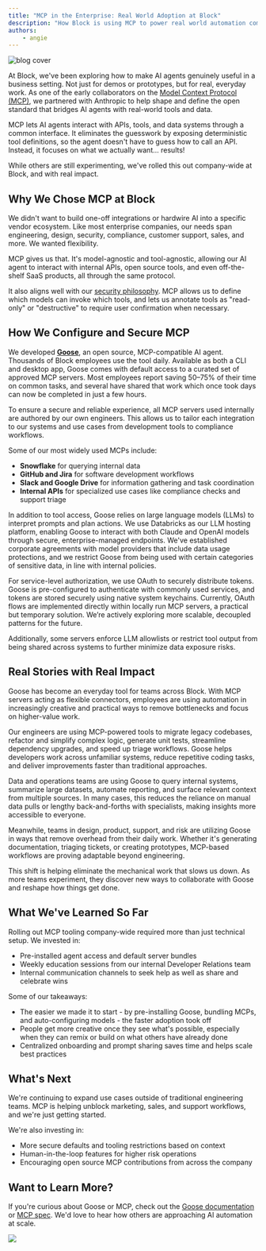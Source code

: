 ```yaml
---
title: "MCP in the Enterprise: Real World Adoption at Block"
description: "How Block is using MCP to power real world automation company-wide."
authors: 
    - angie
---
```



![blog cover](mcp-for-enterprise.png)

At Block, we've been exploring how to make AI agents genuinely useful in a business setting. Not just for demos or prototypes, but for real, everyday work. 
As one of the early collaborators on the [Model Context Protocol (MCP)](https://www.anthropic.com/news/model-context-protocol), we partnered with Anthropic to help shape and define the open standard that bridges AI agents with real-world tools and data.

MCP lets AI agents interact with APIs, tools, and data systems through a common interface. It eliminates the guesswork by exposing deterministic tool definitions, so the agent doesn't have to guess how to call an API. 
Instead, it focuses on what we actually want... results!

While others are still experimenting, we've rolled this out company-wide at Block, and with real impact.


<!--truncate-->


## Why We Chose MCP at Block

We didn't want to build one-off integrations or hardwire AI into a specific vendor ecosystem. 
Like most enterprise companies, our needs span engineering, design, security, compliance, customer support, sales, and more. 
We wanted flexibility.

MCP gives us that. 
It's model-agnostic and tool-agnostic, allowing our AI agent to interact with internal APIs, open source tools, and even off-the-shelf SaaS products, all through the same protocol.

It also aligns well with our [security philosophy](/blog/2025/03/31/securing-mcp). 
MCP allows us to define which models can invoke which tools, and lets us annotate tools as "read-only" or "destructive" to require user confirmation when necessary.


## How We Configure and Secure MCP

We developed [**Goose**](/), an open source, MCP-compatible AI agent. Thousands of Block employees use the tool daily.
Available as both a CLI and desktop app, Goose comes with default access to a curated set of approved MCP servers.
Most employees report saving 50–75% of their time on common tasks, and several have shared that work which once took days can now be completed in just a few hours.

To ensure a secure and reliable experience, all MCP servers used internally are authored by our own engineers. 
This allows us to tailor each integration to our systems and use cases from development tools to compliance workflows.

Some of our most widely used MCPs include:

- **Snowflake** for querying internal data  
- **GitHub and Jira** for software development workflows  
- **Slack and Google Drive** for information gathering and task coordination  
- **Internal APIs** for specialized use cases like compliance checks and support triage

In addition to tool access, Goose relies on large language models (LLMs) to interpret prompts and plan actions. 
We use Databricks as our LLM hosting platform, enabling Goose to interact with both Claude and OpenAI models through secure, enterprise-managed endpoints. 
We've established corporate agreements with model providers that include data usage protections, and we restrict Goose from being used with certain categories of sensitive data, in line with internal policies.

For service-level authorization, we use OAuth to securely distribute tokens. 
Goose is pre-configured to authenticate with commonly used services, and tokens are stored securely using native system keychains. 
Currently, OAuth flows are implemented directly within locally run MCP servers, a practical but temporary solution. 
We’re actively exploring more scalable, decoupled patterns for the future.

Additionally, some servers enforce LLM allowlists or restrict tool output from being shared across systems to further minimize data exposure risks.



## Real Stories with Real Impact

Goose has become an everyday tool for teams across Block. 
With MCP servers acting as flexible connectors, employees are using automation in increasingly creative and practical ways to remove bottlenecks and focus on higher-value work.

Our engineers are using MCP-powered tools to migrate legacy codebases, refactor and simplify complex logic, generate unit tests, streamline dependency upgrades, and speed up triage workflows. 
Goose helps developers work across unfamiliar systems, reduce repetitive coding tasks, and deliver improvements faster than traditional approaches.

Data and operations teams are using Goose to query internal systems, summarize large datasets, automate reporting, and surface relevant context from multiple sources. 
In many cases, this reduces the reliance on manual data pulls or lengthy back-and-forths with specialists, making insights more accessible to everyone.

Meanwhile, teams in design, product, support, and risk are utilizing Goose in ways that remove overhead from their daily work. 
Whether it's generating documentation, triaging tickets, or creating prototypes, MCP-based workflows are proving adaptable beyond engineering.

This shift is helping eliminate the mechanical work that slows us down. 
As more teams experiment, they discover new ways to collaborate with Goose and reshape how things get done.



## What We've Learned So Far

Rolling out MCP tooling company-wide required more than just technical setup. We invested in:

- Pre-installed agent access and default server bundles  
- Weekly education sessions from our internal Developer Relations team  
- Internal communication channels to seek help as well as share and celebrate wins  

Some of our takeaways:

- The easier we made it to start - by pre-installing Goose, bundling MCPs, and auto-configuring models - the faster adoption took off
- People get more creative once they see what's possible, especially when they can remix or build on what others have already done
- Centralized onboarding and prompt sharing saves time and helps scale best practices  


## What's Next

We're continuing to expand use cases outside of traditional engineering teams. MCP is helping unblock marketing, sales, and support workflows, and we're just getting started.

We're also investing in:

- More secure defaults and tooling restrictions based on context  
- Human-in-the-loop features for higher risk operations  
- Encouraging open source MCP contributions from across the company  



## Want to Learn More?

If you're curious about Goose or MCP, check out the [Goose documentation](/docs/quickstart) or [MCP spec](https://spec.modelcontextprotocol.io/). 
We'd love to hear how others are approaching AI automation at scale.



<div style={{display: 'none'}}>

![](mcp-for-enterprise-social.png)

</div>


<head>
  <meta property="og:title" content="MCP in the Enterprise: Real World Adoption at Block" />
  <meta property="og:type" content="article" />
  <meta property="og:url" content="https://block.github.io/goose//blog/2025/04/21/mcp-in-enterprise" />
  <meta property="og:description" content="How Block is using MCP to power real world automation company-wide." />
  <meta property="og:image" content="https://block.github.io/goose/assets/images/mcp-for-enterprise-social-bb8a18872fedc0046ef72bb413dea851.png" />
  <meta name="twitter:card" content="summary_large_image" />
  <meta property="twitter:domain" content="block.github.io/goose" />
  <meta name="twitter:title" content="MCP in the Enterprise: Real World Adoption at Block" />
  <meta name="twitter:description" content="How Block is using MCP to power real world automation company-wide." />
  <meta name="twitter:image" content="https://block.github.io/goose/assets/images/mcp-for-enterprise-social-bb8a18872fedc0046ef72bb413dea851.png" />
</head>
